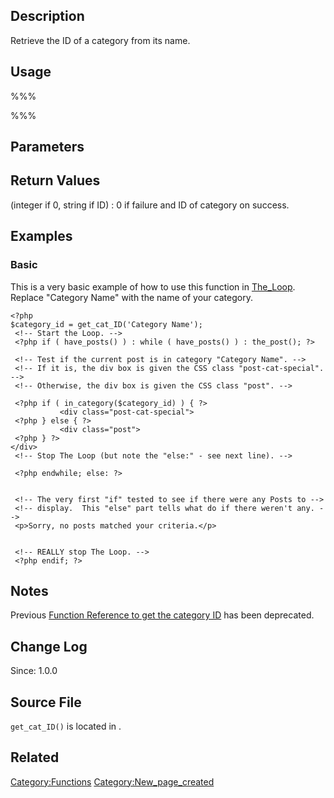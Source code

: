 {{Languages|
{{en|Function Reference/get_cat_ID}}
{{ko|Function Reference/get_cat_ID}}
}}
== Description ==
Retrieve the ID of a category from its name.

== Usage ==
%%%<?php get_cat_ID( $cat_name ) ?>%%%

== Parameters ==
{{Parameter|$cat_name|string|Default is '<tt>General</tt>' and can be any category name.|optional|'General'}}

== Return Values ==
; (integer if 0, string if ID) : 0 if failure and ID of category on success.

== Examples ==
=== Basic ===
This is a very basic example of how to use this function in [[The_Loop]]. Replace "Category Name" with the name of your category.

<pre>
<?php
$category_id = get_cat_ID('Category Name');
 <!-- Start the Loop. -->
 <?php if ( have_posts() ) : while ( have_posts() ) : the_post(); ?>

 <!-- Test if the current post is in category "Category Name". -->
 <!-- If it is, the div box is given the CSS class "post-cat-special". -->
 <!-- Otherwise, the div box is given the CSS class "post". -->

 <?php if ( in_category($category_id) ) { ?>
           <div class="post-cat-special">
 <?php } else { ?>
           <div class="post">
 <?php } ?>
</div>
 <!-- Stop The Loop (but note the "else:" - see next line). -->

 <?php endwhile; else: ?>


 <!-- The very first "if" tested to see if there were any Posts to -->
 <!-- display.  This "else" part tells what do if there weren't any. -->
 <p>Sorry, no posts matched your criteria.</p>


 <!-- REALLY stop The Loop. -->
 <?php endif; ?>
</pre>

<!-- Need creative examples. Feel free to link to external examples. -->

== Notes ==

Previous [http://codex.wordpress.org/Function_Reference/the_category_ID Function Reference to get the category ID] has been deprecated.

== Change Log ==
Since: 1.0.0

== Source File ==
<!-- Need links to current source code files -->
<tt>get_cat_ID()</tt> is located in <tt>{{Trac|wp-includes/category.php}}</tt>.

== Related ==

{{Category Tags}}

{{Tag Footer}}

[[Category:Functions]]
[[Category:New_page_created]]